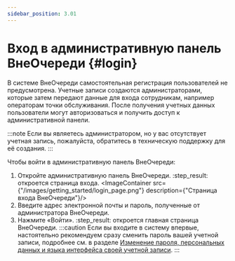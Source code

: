 ```yaml
---
sidebar_position: 3.01
---
```

# Вход в административную панель ВнеОчереди {#login}



В системе ВнеОчереди самостоятельная регистрация пользователей не предусмотрена.
Учетные записи создаются администраторами, которые затем передают данные для входа сотрудникам,
например операторам точки обслуживания. После получения учетных данных пользователи могут авторизоваться и получить доступ к административной панели.

:::note
Если вы являетесь администратором, но у вас отсутствует учетная запись, пожалуйста, обратитесь в техническую поддержку для её создания.
:::

Чтобы войти в административную панель ВнеОчереди:
1.  Откройте административную панель ВнеОчереди.
    :step_result: откроется страница входа.
    <ImageContainer src={"/images/getting_started/login_page.png"} description={"Страница входа ВнеОчереди"}/>
2.  Введите адрес электронной почты и пароль, полученные от администратора ВнеОчереди.
3.  Нажмите «Войти».
    :step_result: откроется главная страница ВнеОчереди.
    :::caution
    Если вы входите в систему впервые, настоятельно рекомендуем сразу сменить пароль вашей учетной записи,
    подробнее см. в разделе [Изменение пароля, персональных данных и языка интерфейса своей учетной записи](../account_management/password_change.mdx).
    :::

